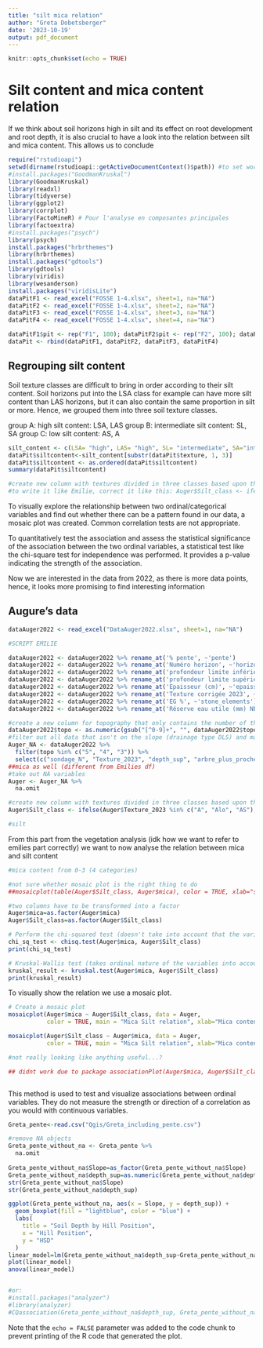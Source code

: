 ```yaml
---
title: "silt mica relation"
author: "Greta Dobetsberger"
date: '2023-10-19'
output: pdf_document
---
```



```r
knitr::opts_chunk$set(echo = TRUE)
```

# Silt content and mica content relation

If we think about soil horizons high in silt and its effect on root development and root depth, it is also crucial to have a look into the relation between silt and mica content. This allows us to conclude 

```r
require("rstudioapi")
setwd(dirname(rstudioapi::getActiveDocumentContext()$path)) #to set working directory as current fil location
#install.packages("GoodmanKruskal")
library(GoodmanKruskal)
library(readxl)
library(tidyverse)
library(ggplot2)
library(corrplot)
library(FactoMineR) # Pour l'analyse en composantes principales
library(factoextra)
#install.packages("psych")
library(psych)
install.packages("hrbrthemes")
library(hrbrthemes)
install.packages("gdtools")
library(gdtools)
library(viridis)
library(wesanderson)
install.packages("viridisLite")
dataPitF1 <- read_excel("FOSSE 1-4.xlsx", sheet=1, na="NA")
dataPitF2 <- read_excel("FOSSE 1-4.xlsx", sheet=2, na="NA")
dataPitF3 <- read_excel("FOSSE 1-4.xlsx", sheet=3, na="NA")
dataPitF4 <- read_excel("FOSSE 1-4.xlsx", sheet=4, na="NA")

dataPitF1$pit <- rep("F1", 100); dataPitF2$pit <- rep("F2", 100); dataPitF3$pit <- rep("F3", 100); dataPitF4$pit <- rep("F4", 100) #add a the variable pit to distinguish each sheet data
dataPit <- rbind(dataPitF1, dataPitF2, dataPitF3, dataPitF4)
```





## Regrouping silt content

Soil texture classes are difficult to bring in order according to their silt content. Soil horizons put into the LSA class for example can have more silt content than LAS horizons, but it can also contain the same proportion in silt or more. Hence, we grouped them into three soil texture classes.

group A: high silt content: LSA, LAS
group B: intermediate silt content: SL, SA
group C: low silt content: AS, A

```r
silt_content <- c(LSA= "high", LAS= "high", SL= "intermediate", SA="intermediate", AS="low", A="low")
dataPit$siltcontent<-silt_content[substr(dataPit$texture, 1, 3)]
dataPit$siltcontent <- as.ordered(dataPit$siltcontent)
summary(dataPit$siltcontent)

#create new column with textures divided in three classes based upon their presence of silt
#to write it like Emilie, correct it like this: Auger$Silt_class <- ifelse(Auger$Texture_2023 %in% c("A", "Alo", "AS"), "low", ifelse(Auger$Texture_2023 %in% c("SL", "SA", "S"), "intermediate", "high"))
```
To visually explore the relationship between two ordinal/categorical variables and find out whether there can be a pattern found in our data, a mosaic plot was created.
Common correlation tests are not appropriate. 


To quantitatively test the association and assess the statistical significance of the association between the two ordinal variables, a statistical test like the chi-square test for independence was performed. It provides a p-value indicating the strength of the association.

Now we are interested in the data from 2022, as there is more data points, hence, it looks more promising to find interesting information

## Augure's data

```r
dataAuger2022 <- read_excel("DataAuger2022.xlsx", sheet=1, na="NA")

#SCRIPT EMILIE

dataAuger2022 <- dataAuger2022 %>% rename_at('% pente', ~'pente')
dataAuger2022 <- dataAuger2022 %>% rename_at('Numéro horizon', ~'horizon')
dataAuger2022 <- dataAuger2022 %>% rename_at('profondeur limite inférieure (cm)2', ~'depth_inf')
dataAuger2022 <- dataAuger2022 %>% rename_at('profondeur limite supérieure (cm)', ~'depth_sup')
dataAuger2022 <- dataAuger2022 %>% rename_at('Epaisseur (cm)', ~'epaisseur')
dataAuger2022 <- dataAuger2022 %>% rename_at('Texture corrigée 2023', ~'Texture_2023')  #idk why it doesn't work here
dataAuger2022 <- dataAuger2022 %>% rename_at('EG %', ~'stone_elements')
dataAuger2022 <- dataAuger2022 %>% rename_at('Réserve eau utile (mm) NEW...35', ~'water_reservoir')

#create a new column for topography that only contains the number of the topography 
dataAuger2022$topo <- as.numeric(gsub("[^0-9]+", "", dataAuger2022$topographie))
#filter out all data that isn't on the slope (drainage type DLS) and make smaller usable dataframe
Auger_NA <- dataAuger2022 %>% 
  filter(topo %in% c("5", "4", "3")) %>%
  select(c("sondage_N", "Texture_2023", "depth_sup", "arbre_plus_proche", "topo", "mica")) 
##mica as well (different from Emilies df)
#take out NA variables
Auger <- Auger_NA %>% 
  na.omit   

#create new column with textures divided in three classes based upon their presence of silt
Auger$Silt_class <- ifelse(Auger$Texture_2023 %in% c("A", "Alo", "AS"), "low", ifelse(Auger$Texture_2023 %in% c("SL", "SA", "S"), "intermediate", "high"))

#silt 
```
From this part from the vegetation analysis (idk how we want to refer to emilies part correctly) we want to now analyse the relation between mica and silt content

```r
#mica content from 0-3 (4 categories)

#not sure whether mosaic plot is the right thing to do
##mosaicplot(table(Auger$Silt_class, Auger$mica), color = TRUE, xlab="silt content categories", ylab="mica content categories", type="pearson")

#two columns have to be transformed into a factor 
Auger$mica=as.factor(Auger$mica)
Auger$Silt_class=as.factor(Auger$Silt_class)

# Perform the chi-squared test (doesn't take into account that the variables ar ordinal)
chi_sq_test <- chisq.test(Auger$mica, Auger$Silt_class)
print(chi_sq_test)

# Kruskal-Wallis test (takes ordinal nature of the variables into account)
kruskal_result <- kruskal.test(Auger$mica, Auger$Silt_class)
print(kruskal_result)


```

To visually show the relation we use a mosaic plot.
```r
# Create a mosaic plot
mosaicplot(Auger$mica ~ Auger$Silt_class, data = Auger,
           color = TRUE, main = "Mica Silt relation", xlab="Mica content", ylab="Silt class")

mosaicplot(Auger$Silt_class ~ Auger$mica, data = Auger,
           color = TRUE, main = "Mica Silt relation", xlab="Mica content", ylab="Silt class")

#not really looking like anything useful...?

## didnt work due to package associationPlot(Auger$mica, Auger$Silt_class, main = "Association Plot")



```
This method is used to test and visualize associations between ordinal variables. They do not measure the strength or direction of a correlation as you would with continuous variables.

```r
Greta_pente<-read.csv("Qgis/Greta_including_pente.csv")

#remove NA objects
Greta_pente_without_na <- Greta_pente %>% 
  na.omit 
  
Greta_pente_without_na$Slope=as_factor(Greta_pente_without_na$Slope)
Greta_pente_without_na$depth_sup=as.numeric(Greta_pente_without_na$depth_sup)
str(Greta_pente_without_na$Slope)
str(Greta_pente_without_na$depth_sup)

ggplot(Greta_pente_without_na, aes(x = Slope, y = depth_sup)) +
  geom_boxplot(fill = "lightblue", color = "blue") +
  labs(
    title = "Soil Depth by Hill Position",
    x = "Hill Position",
    y = "HSD"
  )
linear_model=lm(Greta_pente_without_na$depth_sup~Greta_pente_without_na$Slope)
plot(linear_model)
anova(linear_model)


#or: 
#install.packages("analyzer")
#library(analyzer)
#CQassociation(Greta_pente_without_na$depth_sup, Greta_pente_without_na$Slope, method= "non-parametric")

```

Note that the `echo = FALSE` parameter was added to the code chunk to prevent printing of the R code that generated the plot.
